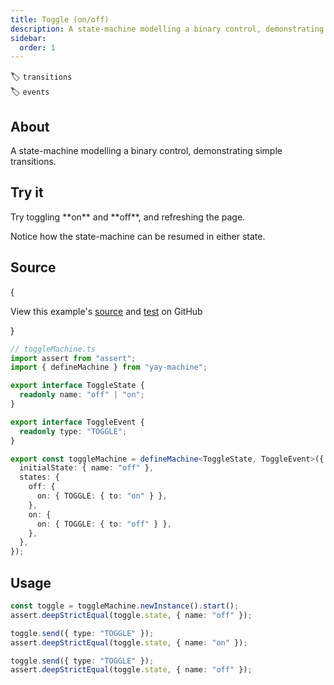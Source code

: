 ```yaml
---
title: Toggle (on/off)
description: A state-machine modelling a binary control, demonstrating simple transitions
sidebar:
  order: 1
---
```


🏷️ `transitions`\
🏷️ `events`

## About

A state-machine modelling a binary control, demonstrating simple transitions.

## Try it


<Aside type="note" title='Did you see that?'>
Try toggling **on** and **off**, and refreshing the page.

Notice how the state-machine can be resumed in either state.

</Aside>


<Toggle />

## Source

{<Aside type="tip">
View this example's <a href="https://github.com/maurice/yay-machine/blob/main/packages/example-machines/src/toggleMachine.ts" target="_blank">source</a> and <a href="https://github.com/maurice/yay-machine/blob/main/packages/example-machines/src/__tests__/toggleMachine.test.ts" target="_blank">test</a> on GitHub

</Aside>}

```typescript
// toggleMachine.ts
import assert from "assert";
import { defineMachine } from "yay-machine";

export interface ToggleState {
  readonly name: "off" | "on";
}

export interface ToggleEvent {
  readonly type: "TOGGLE";
}

export const toggleMachine = defineMachine<ToggleState, ToggleEvent>({
  initialState: { name: "off" },
  states: {
    off: {
      on: { TOGGLE: { to: "on" } },
    },
    on: {
      on: { TOGGLE: { to: "off" } },
    },
  },
});
```

## Usage

```typescript
const toggle = toggleMachine.newInstance().start();
assert.deepStrictEqual(toggle.state, { name: "off" });

toggle.send({ type: "TOGGLE" });
assert.deepStrictEqual(toggle.state, { name: "on" });

toggle.send({ type: "TOGGLE" });
assert.deepStrictEqual(toggle.state, { name: "off" });
```
